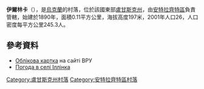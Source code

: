 {{coord|48|5|27|N|39|13|21|E|scale:100000|display=title}}

'''伊爾林卡'''（{{lang-uk|Іллінка}}），是[[烏克蘭|烏克蘭]]的村落，位於該國東部[[盧甘斯克州|盧甘斯克州]]，由[[安特拉齊特區|安特拉齊特區]]負責管轄，始建於1890年，面積0.11平方公里，海拔高度197米，2001年人口26，人口密度每平方公里245.3人。

==參考資料==
* [http://w1.c1.rada.gov.ua/pls/z7503/A005?rdat1=01.05.2014&rf7571=17861 Облікова картка] {{Wayback|url=http://w1.c1.rada.gov.ua/pls/z7503/A005?rdat1=01.05.2014&rf7571=17861 |date=20190222175510 }} на сайті ВРУ
* [http://weather.in.ua/ua/lyganskaja/9542 Погода в селі Іллінка] {{Wayback|url=http://weather.in.ua/ua/lyganskaja/9542 |date=20200815111212 }}

{{DEFAULTSORT:Іллінка}}
[[Category:盧甘斯克州村落|Category:盧甘斯克州村落]]
[[Category:安特拉齊特區村落|Category:安特拉齊特區村落]]


{{Luhansk-geo-stub}}